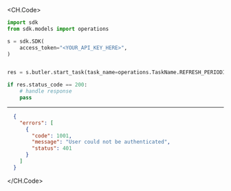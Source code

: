 
<CH.Code>
```python StartTask.py
import sdk
from sdk.models import operations

s = sdk.SDK(
    access_token="<YOUR_API_KEY_HERE>",
)


res = s.butler.start_task(task_name=operations.TaskName.REFRESH_PERIODIC_METADATA)

if res.status_code == 200:
    # handle response
    pass
```
---

```json Example Response
  {
    "errors": [
      {
        "code": 1001,
        "message": "User could not be authenticated",
        "status": 401
      }
    ]
  }
```
</CH.Code>

